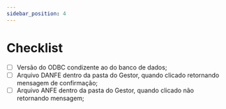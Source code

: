 ```yaml
---
sidebar_position: 4
---
```


# Checklist 

- [ ] Versão do ODBC condizente ao do banco de dados;
- [ ] Arquivo DANFE dentro da pasta do Gestor, quando clicado retornando mensagem de confirmação;
- [ ] Arquivo ANFE dentro da pasta do Gestor, quando clicado não retornando mensagem;